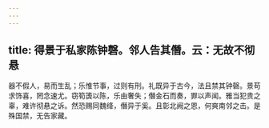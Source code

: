 ```yaml
---
---
---
```

title: 得景于私家陈钟磬。邻人告其僭。云：无故不彻悬
---



器不假人，易而生乱；乐惟节事，过则有刑。礼既异于古今，法且禁其钟磬。景苟求饰喜，罔念速尤。窃筍簴以陈，乐由奢失；僭金石而奏，罪以声闻。雅当犯贵之辜，难许彻悬之诉。然恐赐同魏绛，僭异于奚。且彰北阙之恩，何爽南邻之击。是殊国禁，无告家藏。